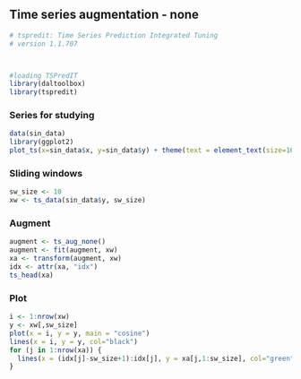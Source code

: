 ## Time series augmentation - none

```r
# tspredit: Time Series Prediction Integrated Tuning
# version 1.1.707



#loading TSPredIT
library(daltoolbox) 
library(tspredit) 
```

### Series for studying

```r
data(sin_data)
library(ggplot2)
plot_ts(x=sin_data$x, y=sin_data$y) + theme(text = element_text(size=16))
```

### Sliding windows

```r
sw_size <- 10
xw <- ts_data(sin_data$y, sw_size)
```

### Augment

```r
augment <- ts_aug_none()
augment <- fit(augment, xw)
xa <- transform(augment, xw)
idx <- attr(xa, "idx")
ts_head(xa)
```

### Plot

```r
i <- 1:nrow(xw)
y <- xw[,sw_size]
plot(x = i, y = y, main = "cosine")
lines(x = i, y = y, col="black")
for (j in 1:nrow(xa)) {
  lines(x = (idx[j]-sw_size+1):idx[j], y = xa[j,1:sw_size], col="green")
}
```


